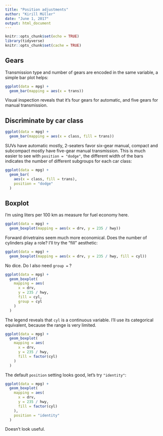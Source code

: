 ```yaml
---
title: "Position adjustments"
author: "Kirill Müller"
date: "June 1, 2017"
output: html_document
---
```


```r
knitr::opts_chunk$set(echo = TRUE)
library(tidyverse)
knitr::opts_chunk$set(cache = TRUE)
```

## Gears

Transmission type and number of gears are encoded in the same variable, a simple bar plot helps:

```r
ggplot(data = mpg) +
  geom_bar(mapping = aes(x = trans))
```

Visual inspection reveals that it's four gears for automatic, and five gears for manual transmission.

## Discriminate by car class

```r
ggplot(data = mpg) +
  geom_bar(mapping = aes(x = class, fill = trans))
```

SUVs have automatic mostly, 2-seaters favor six-gear manual, compact and subcompact mostly have five-gear manual transmission. This is much easier to see with `position = "dodge"`, the different width of the bars indicates the number of different subgroups for each car class:

```r
ggplot(data = mpg) +
  geom_bar(
    aes(x = class, fill = trans), 
    position = "dodge"
  )
```

## Boxplot

I'm using liters per 100 km as measure for fuel economy here.

```r
ggplot(data = mpg) +
  geom_boxplot(mapping = aes(x = drv, y = 235 / hwy))
```

Forward drivetrains seem much more economical. Does the number of cylinders play a role? I'll try the "fill" aesthetic:

```r
ggplot(data = mpg) +
  geom_boxplot(mapping = aes(x = drv, y = 235 / hwy, fill = cyl))
```

No dice. Do I also need `group =` ?

```r
ggplot(data = mpg) +
  geom_boxplot(
    mapping = aes(
      x = drv,
      y = 235 / hwy,
      fill = cyl,
      group = cyl
    )
  )
```

The legend reveals that `cyl` is a continuous variable. I'll use its categorical equivalent, because the range is very limited.

```r
ggplot(data = mpg) +
  geom_boxplot(
    mapping = aes(
      x = drv,
      y = 235 / hwy,
      fill = factor(cyl)
    )
  )
```

The default `position` setting looks good, let's try `"identity"`:

```r
ggplot(data = mpg) +
  geom_boxplot(
    mapping = aes(
      x = drv,
      y = 235 / hwy,
      fill = factor(cyl)
    ),
    position = "identity"
  )
```

Doesn't look useful.
